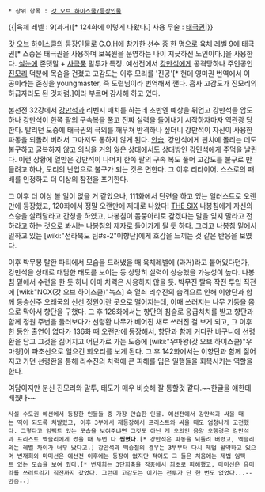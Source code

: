  * 상위 항목 : [[갓 오브 하이스쿨/등장인물]]

{{|육체 레벨 : 9(과거)[* 124화에 이렇게 나왔다.]
사용 무술 : [[태극권]]|}}

[[갓 오브 하이스쿨]]의 등장인물로 G.O.H에 참가한 선수 중 한 명으로 육체 레벨 9에 태극권[* 스승은 태극권을 사용하며 보육원을 운영하는 나이 지긋하신 노인이다.]을 사용한다. [[실눈]]에 존댓말 + [[사극]]풍 말투가 특징. 예선전에서 [[강만석]]에게 공격당하나 주인공인 [[진모리]] 덕분에 목숨을 건졌고 고감도는 이후 모리를 '진공'[* 헌데 영미권 번역에서 이 공이라는 존칭을 youngmaster, 즉 도련님이라 번역해서 깬다. 흡사 고감도가 진모리의 하급자라도 된 것처럼.]이라 부르며 감사해 하고 있다. 

본선전 32강에서 [[강만석]]과 리벤지 매치를 하는데 초반엔 예상을 뒤업고 강만석을 압도하나 강만석이 한쪽 팔의 구속복을 풀고 진짜 실력을 들어내기 시작하자마자 역관광 당한다. 발리던 도중에 태극권의 극의를 깨우쳐 반격하나 싶더니 강만석이 자신이 사용한 파동을 되돌려 버려서 그마저도 통하지 않게 된다. [[안습]]. 강만석에게 핀치에 몰리는 데도 불구하고 굴복하지 않고 의식을 거의 잃은 상태에서도 상대방인 강민석에게 주먹을 날린다. 이런 상황에 열받은 강만석이 나머지 한쪽 팔의 구속 복도 풀어 고감도를 불구로 만들려고 하나, 모리의 난입으로 불구가 되는 것은 면한다. 그 이후 리타이어. 스스로의 패배를 인정하고 더 이상의 참전을 포기한다.

그 이후 더 이상 볼 일이 없을 거 같았으나, 111화에서 단련을 하고 있는 일러스트로 오랜만에 등장했고, 120화에서 정말 오랜만에 제대로 나왔다! [[THE SIX]] 나봉침에게 자신의 스승을 살려달라고 간청을 하였고, 나봉침이 몸뚱아리로 갚겠다는 말을 잊지 말라고 전하라고 하는 것으로 봐서는 나봉침의 제자로 들어가게 될 듯 하다. 그리고 나봉침 밑에서 일하고 있는 [wiki:"전라북도 팀#s-2"이향단]에게 호감을 느끼는 것 같은 반응을 보였다.

이후 박무봉 탈환 파티에서 모습을 드러냈을 때 육체레벨에 (과거)라고 붙어있다던가, 강만석을 상대로 대담한 태도를 보이는 등 상당히 실력이 상승했을 가능성이 높다. 나봉침 밑에서 수련을 한 듯 하니 아마 차력은 사용하지 않을 듯. 박무진 탈옥 작전 투입 직전에 [wiki:"NOX(갓 오브 하이스쿨)"녹스] 측 열쇠 리수진의 습격으로 인해 이향단과 함께 동승신주 오래국의 신선 정원이란 곳으로 떨어지는데, 이때 쓰러지는 나무 기둥을 몸으로 막아서 향단을 구했다. 그 후 128화에서는 향단의 침술로 응급처치를 받고 향단과 함께 정원 주변을 둘러보다가 선령환 나무가 베어진 채로 쓰러진 걸 보게 되고, 그 이후 한 동안 출연이 없다가 136화 때 오랜만에 등장해서, 향단과 함께 커다란 바구니에 선령환을 담고 그것을 짊어지고 어딘가로 가는 도중에 [wiki:"우마왕(갓 오브 하이스쿨)"우마왕]이 파초선으로 일으킨 회오리를 보게 된다. 그 후 142화에서는 이향단과 함께 짊어지고 가던 선령환을 통해 리수진의 차력에 큰 피해를 입은 일행들을 회복시키는 역할을 한다.

여담이지만 분신 진모리와 말투, 태도가 매우 비슷해 잘 통할것 같다.~~한글을 얘한테 배웠나~~

 사실 수도권 예선에서 등장한 인물들 중 가장 안습한 인물. 예선전에서 강만석과 싸울 때는 떡이 되도록 쳐발렸고, 이후 3부에서 재등장해서 프리스트와 싸울 때도 엄청나게 고전했다. 그렇다고 임팩트 있는 모습을 보여주냐면 그것도 아닌 게 오의인 음양 오행경은 강만석과 프리스트 엑슬리에게 썼을 때 두번 다 '''씹혔다'''.[* 강만석은 파동을 되돌려 버렸고, 엑슬리와는 레벨 차이가 너무 났다고.] 강만석과 백승철의 경우는 3부부터 다시 제법 활약하고 있으며 변재희와 마미선은 예선전 이후에는 등장이 없지만 적어도 그 둘은 처음에는 제법 임팩트 있는 모습을 보여 줬다.[* 변재희는 3단회축을 작중에서 최초로 파해했고, 마미선은 유미라를 쓰러트리기 직전까지 갔었다. 그런데 고감도는 이기는 전투가 단 한 번도 없었다...--안습--]
